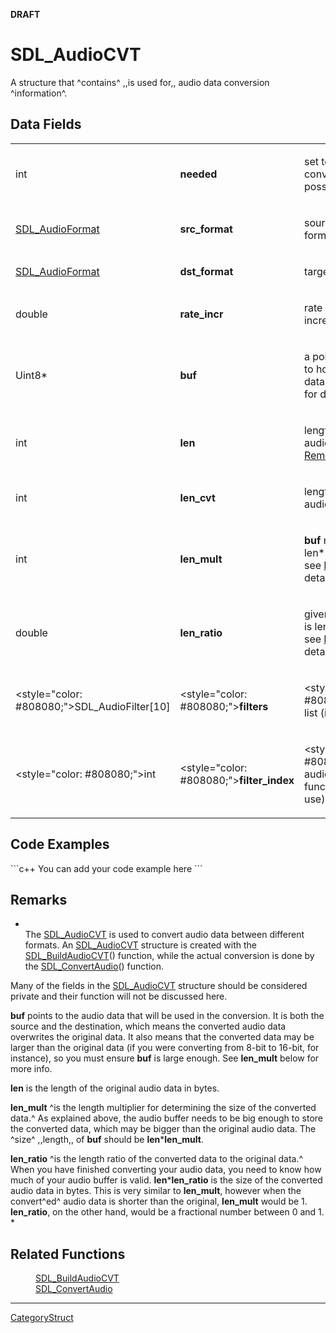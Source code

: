 <!-- pragma section-numbers off -->
<!-- pragma disable-camelcase -->
'''DRAFT'''

= SDL_AudioCVT =
A structure that ^contains^ ,,is used for,, audio data conversion ^information^.


== Data Fields ==
{|
|int
|'''needed'''
|set to 1 if conversion possible
|-
|[[SDL_AudioFormat]]
|'''src_format'''
|source audio format
|-
|[[SDL_AudioFormat]]
|'''dst_format'''
|target audio format
|-
|double
|'''rate_incr'''
|rate conversion increment
|-
|Uint8*
|'''buf'''
|a pointer to a buffer to hold entire audio data; see [[#buf|Remarks]] for details
|-
|int
|'''len'''
|length of original audio buffer; see [[#len|Remarks]] for details
|-
|int
|'''len_cvt'''
|length of converted audio buffer
|-
|int
|'''len_mult'''
|'''buf''' must be len*len_mult big; see [[#len_mult|Remarks]] for details
|-
|double
|'''len_ratio'''
|given '''len''', final size is len*len_ratio; see [[#len_ratio|Remarks]] for details
|-
|<style="color: #808080;">SDL_Audio<code></code>Filter[10]
|<style="color: #808080;">'''filters'''
|<style="color: #808080;">filter list (internal use)
|-
|<style="color: #808080;">int
|<style="color: #808080;">'''filter_index'''
|<style="color: #808080;">current audio conversion function (internal use)
|}

== Code Examples ==
```c++
You can add your code example here
```

== Remarks ==
*<br/>The [[SDL_AudioCVT]] is used to convert audio data between different formats. An [[SDL_AudioCVT]] structure is created with the [[SDL_BuildAudioCVT]]() function, while the actual conversion is done by the [[SDL_ConvertAudio]]() function.

Many of the fields in the [[SDL_AudioCVT]] structure should be considered private and their function will not be discussed here. 

<span id="buf"></span>'''buf''' points to the audio data that will be used in the conversion. It is both the source and the destination, which means the converted audio data overwrites the original data. It also means that the converted data may be larger than the original data (if you were converting from 8-bit to 16-bit, for instance), so you must ensure '''buf''' is large enough. See '''len_mult''' below for more info.

<span id="len"></span>'''len''' is the length of the original audio data in bytes. 

<span id="len_mult"></span>'''len_mult''' ^is the length multiplier for determining the size of the converted data.^  As explained above, the audio buffer needs to be big enough to store the converted data, which may be bigger than the original audio data. The ^size^ ,,length,, of '''buf''' should be '''len'''*'''len_mult'''.

<span id="len_ratio"></span>'''len_ratio''' ^is the length ratio of the converted data to the original data.^ When you have finished converting your audio data, you need to know how much of your audio buffer is valid. '''len'''*'''len_ratio''' is the size of the converted audio data in bytes. This is very similar to '''len_mult''', however when the convert^ed^ audio data is shorter than the original, '''len_mult''' would be 1. '''len_ratio''', on the other hand, would be a fractional number between 0 and 1. <br/>*

== Related Functions ==
:[[SDL_BuildAudioCVT]]
:[[SDL_ConvertAudio]]

----
[[CategoryStruct]]
